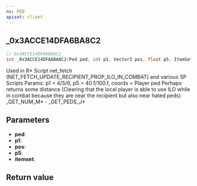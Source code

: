 ```yaml
---
ns: PED
apiset: client
---
```

## _0x3ACCE14DFA6BA8C2

```c
// 0x3ACCE14DFA6BA8C2
int _0x3ACCE14DFA6BA8C2(Ped ped, int p1, Vector3 pos, float p5, ItemSet itemset);
```

Used in R* Script net_fetch (NET_FETCH_UPDATE_RECIPIENT_PROP_ILO_IN_COMBAT) and various SP Scripts
Params: p1 = 4/5/6, p5 = 40.f/100.f, coords = Player ped
Perhaps returns some distance (Clearing that the local player is able to use ILO while in combat because they are near the recipient but also near hated peds)
_GET_NUM_M* - _GET_PEDS_J*

## Parameters
* **ped**:
* **p1**:
* **pos**:
* **p5**:
* **itemset**:

## Return value